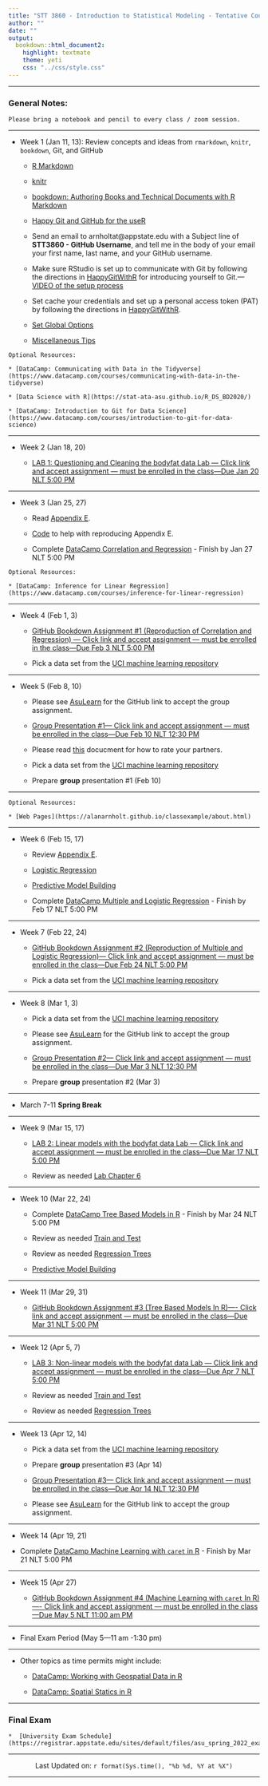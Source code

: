```yaml
---
title: "STT 3860 - Introduction to Statistical Modeling - Tentative Course Schedule - Spring 2022"
author: ""
date: ""
output: 
  bookdown::html_document2: 
    highlight: textmate
    theme: yeti
    css: "../css/style.css"
---
```


<script type="text/x-mathjax-config">
MathJax.Hub.Config({
  TeX: { equationNumbers: { autoNumber: "AMS" } }
});
</script>

* * *

### General Notes: {-}

```block
Please bring a notebook and pencil to every class / zoom session.  
```

* * *

* Week 1 (Jan 11, 13): Review concepts and ideas from `rmarkdown`, `knitr`, `bookdown`, Git, and GitHub
    
    + [R Markdown](http://rmarkdown.rstudio.com/)
    
    + [knitr](https://yihui.name/knitr/)
    
    + [bookdown: Authoring Books and Technical Documents with R Markdown](https://bookdown.org/yihui/bookdown/)
    
    + [Happy Git and GitHub for the useR](http://happygitwithr.com/)

    + Send an email to arnholtat@appstate.edu with a Subject line of **STT3860 - GitHub Username**, and tell me in the body of your email your first name, last name, and your GitHub username.  
    
    + Make sure RStudio is set up to communicate with Git by following the directions in [HappyGitWithR](https://happygitwithr.com/hello-git.html) for introducing yourself to Git.---[VIDEO of the setup process](https://drive.google.com/file/d/1G9G8IeYu9QetYB1nxMmAFLgRtw5YC-c8/view?usp=sharing)

    + Set cache your credentials and set up a personal access token (PAT) by following the directions in [HappyGitWithR](https://happygitwithr.com/credential-caching.html). 
    
    + [Set Global Options](https://stat-ata-asu.github.io/STT5812CourseRepo/Rmarkdown/GlobalOptions.html)
    
    + [Miscellaneous Tips](https://alanarnholt.github.io/GeneralStatistics/rmarkdown/MiscRmarkdown.html)
    
```block
Optional Resources:

* [DataCamp: Communicating with Data in the Tidyverse](https://www.datacamp.com/courses/communicating-with-data-in-the-tidyverse)

* [Data Science with R](https://stat-ata-asu.github.io/R_DS_BD2020/)

* [DataCamp: Introduction to Git for Data Science](https://www.datacamp.com/courses/introduction-to-git-for-data-science)
``` 


* * *

* Week 2 (Jan 18, 20)
  
     + [LAB 1: Questioning and Cleaning the bodyfat data Lab --- Click link and accept assignment --- must be enrolled in the class---Due Jan 20 NLT 5:00 PM](https://classroom.github.com/)

* * * 

* Week 3 (Jan 25, 27)
   
    + Read [Appendix E](./appE.html).
  
    + [Code](https://raw.githubusercontent.com/alanarnholt/GeneralStatistics/master/rmarkdown/ResidualGraphs.Rmd) to help with reproducing Appendix E.

    + Complete [DataCamp Correlation and Regression](https://www.datacamp.com/courses/correlation-and-regression) - Finish by Jan 27 NLT 5:00 PM 
    

```block
Optional Resources:

* [DataCamp: Inference for Linear Regression](https://www.datacamp.com/courses/inference-for-linear-regression)
```    

* * *

* Week 4 (Feb 1, 3)

    + [GitHub Bookdown Assignment #1 (Reproduction of Correlation and Regression) --- Click link and accept assignment --- must be enrolled in the class---Due Feb 3 NLT 5:00 PM](https://classroom.github.com/)

    + Pick a data set from the [UCI machine learning repository](https://archive.ics.uci.edu/ml/index.php)
    
* * *

* Week 5 (Feb 8, 10)

    + Please see [AsuLearn](https://asulearn.appstate.edu) for the GitHub link to accept the group assignment.
    
    + [Group Presentation #1--- Click link and accept assignment --- must be enrolled in the class---Due Feb 10 NLT 12:30 PM](https://classroom.github.com/)
    
    + Please read [this](../GroupProjectEval/GroupEvaluation.pdf) docucment for how to rate your partners.
    
    + Pick a data set from the [UCI machine learning repository](https://archive.ics.uci.edu/ml/index.php)

    + Prepare **group** presentation #1 (Feb 10)

* * *

```block
Optional Resources:

* [Web Pages](https://alanarnholt.github.io/classexample/about.html)

```  

* * *

* Week 6 (Feb 15, 17)

    + Review [Appendix E](./appE.html). 
    
    + [Logistic Regression](../rmarkdown/HW1later.html)
    
    + [Predictive Model Building](https://stat-ata-asu.github.io/PredictiveModelBuilding/)
    
    + Complete [DataCamp Multiple and Logistic Regression](https://www.datacamp.com/courses/multiple-and-logistic-regression) - Finish by Feb 17 NLT 5:00 PM

* * *

* Week 7 (Feb 22, 24)

  + [GitHub Bookdown Assignment #2 (Reproduction of Multiple and Logistic Regression)--- Click link and accept assignment --- must be enrolled in the class---Due Feb 24 NLT 5:00 PM](https://classroom.github.com/)  
    
  + Pick a data set from the [UCI machine learning repository](https://archive.ics.uci.edu/ml/index.php)

* * *

* Week 8 (Mar 1, 3)

    + Pick a data set from the [UCI machine learning repository](https://archive.ics.uci.edu/ml/index.php)

    + Please see [AsuLearn](https://asulearn.appstate.edu) for the GitHub link to accept the group assignment.
    
    + [Group Presentation #2--- Click link and accept assignment --- must be enrolled in the class---Due Mar 3 NLT 12:30 PM](https://classroom.github.com/)
    
    + Prepare **group** presentation #2 (Mar 3)
    
    
* * *   

* March 7-11 __Spring Break__

* * *

* Week 9 (Mar 15, 17)

    + [LAB 2: Linear models with the bodyfat data Lab --- Click link and accept assignment --- must be enrolled in the class---Due Mar 17 NLT 5:00 PM](https://classroom.github.com/)
    
    + Review as needed [Lab Chapter 6](https://stat-ata-asu.github.io/STT3851ClassRepo/Rmarkdown/BookLabs/Lab_Chapter6.html)


* * *

* Week 10 (Mar 22, 24)

    + Complete [DataCamp Tree Based Models in R](https://www.datacamp.com/courses/tree-based-models-in-r) - Finish by Mar 24 NLT 5:00 PM
    
    +  Review as needed [Train and Test](../rmarkdown/TrainAndTestPartitions.html)
    
    +  Review as needed [Regression Trees](../rmarkdown/RegressionTrees.html)
    
    + [Predictive Model Building](https://stat-ata-asu.github.io/PredictiveModelBuilding/)

    

    
    
* * *


* Week 11 (Mar 29, 31)

    +  [GitHub Bookdown Assignment #3 (Tree Based Models In R)---- Click link and accept assignment --- must be enrolled in the class---Due Mar 31 NLT 5:00 PM](https://classroom.github.com/)
    
    
    
* * * 

* Week 12 (Apr 5, 7)

    +  [LAB 3: Non-linear models with the bodyfat data Lab --- Click link and accept assignment --- must be enrolled in the class---Due Apr 7 NLT 5:00 PM](https://classroom.github.com/)
    
    +  Review as needed [Train and Test](../rmarkdown/TrainAndTestPartitions.html)
    
    +  Review as needed [Regression Trees](../rmarkdown/RegressionTrees.html)
    
    
    
* * *

* Week 13 (Apr 12, 14)

    + Pick a data set from the [UCI machine learning repository](https://archive.ics.uci.edu/ml/index.php)

    + Prepare **group** presentation #3 (Apr 14)

    + [Group Presentation #3--- Click link and accept assignment --- must be enrolled in the class---Due Apr 14 NLT 12:30 PM](https://classroom.github.com/)
    
    + Please see [AsuLearn](https://asulearn.appstate.edu) for the GitHub link to accept the group assignment.

    
* * *

* Week 14 (Apr 19, 21)

+ Complete [DataCamp Machine Learning with `caret` in R](https://app.datacamp.com/learn/courses/machine-learning-with-caret-in-r) - Finish by Mar 21 NLT 5:00 PM   
  
    
    

* * * 

* Week 15 (Apr 27)
  
  +  [GitHub Bookdown Assignment #4 (Machine Learning with `caret` In R)---- Click link and accept assignment --- must be enrolled in the class---Due May 5 NLT 11:00 am PM](https://classroom.github.com/)

* * *


* Final Exam Period (May 5---11 am -1:30 pm)


* * *

* Other topics as time permits might include:

    + [DataCamp: Working with Geospatial Data in R](https://www.datacamp.com/courses/working-with-geospatial-data-in-r)

    + [DataCamp: Spatial Statics in R](https://www.datacamp.com/courses/spatial-statistics-in-r)
    
* * *    

### Final Exam {-}

```block
*  [University Exam Schedule](https://registrar.appstate.edu/sites/default/files/asu_spring_2022_exam_schedule_final_cns.pdf)
```

________________

<center> Last Updated on: `r format(Sys.time(), "%b %d, %Y at %X")` </center>

________________
